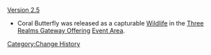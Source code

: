 <!--[[Version ?.?]]
* Coral Butterfly was added to [[Chubby]]'s shop.
----
-->
[[Version 2.5]]
* Coral Butterfly was released as a capturable [[Wildlife]] in the [[Three Realms Gateway Offering]] [[Three Realms Gateway Offering/Area|Event Area]].
<noinclude>[[Category:Change History]]</noinclude>